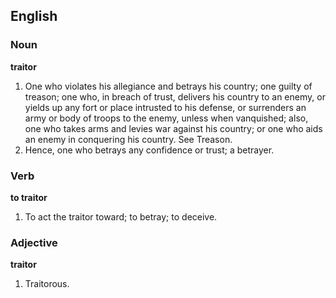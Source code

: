 ==English==

===Noun===

'''traitor'''

#One who violates his allegiance and betrays his country; one guilty of treason; one who, in breach of trust, delivers his country to an enemy, or yields up any fort or place intrusted to his defense, or surrenders an army or body of troops to the enemy, unless when vanquished; also, one who takes arms and levies war against his country; or one who aids an enemy in conquering his country. See Treason.
#Hence, one who betrays any confidence or trust; a betrayer.

===Verb===

'''to traitor'''

#To act the traitor toward; to betray; to deceive.

===Adjective===

'''traitor'''

#Traitorous.